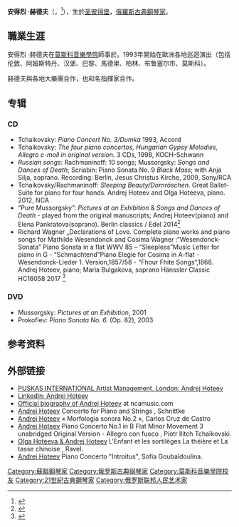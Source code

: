 {{Expand language|1=en|time=2022-06-04T09:33:08+00:00}}
{{Infobox musical artist
| Name                = 安德烈·赫德夫
| image               = Andrej_Hoteev.tif
| caption             = 安德烈·赫德夫
| Background          = non_vocal_instrumentalist
| nationality         = {{RUS}} → {{GER}}
| birth_date          = {{birth date|1946|12|02}}
| birth_place         = {{USSR}}[[圣彼得堡|圣彼得堡]]
| death_date          = {{death date and age|2021|11|28|1946|12|02}}
| death_place         = 
| Genre               = [[古典樂|古典]]
| Occupation          = [[鋼琴家|鋼琴家]]
| Instrument          = [[鋼琴|鋼琴]]
| awards              = 
| Years_active        = 1983－2021
| URL                 = {{URL|http://andrej-hoteev.com}}
}}
'''安得烈 ·赫德夫'''（{{lang-ru|Андрей Хотеев}}，{{bd|1946年|12月2日|2021年|11月28日}}<ref>{{Cite news|title=Zum Tod von Andrej Hoteev: Russischer Quellgeist|url=https://www.faz.net/aktuell/feuilleton/buehne-und-konzert/russischer-quellgeist-zum-tod-von-andrej-hoteev-17671917.html|newspaper=FAZ.NET|accessdate=2022-06-04|issn=0174-4909|language=de|first=Jan|last=Brachmann|date=2021-12-07|archive-date=2022-04-08|archive-url=https://web.archive.org/web/20220408223639/https://www.faz.net/aktuell/feuilleton/buehne-und-konzert/russischer-quellgeist-zum-tod-von-andrej-hoteev-17671917.html}}</ref>），生於[[圣彼得堡|圣彼得堡]]，[[俄羅斯|俄羅斯]][[古典樂|古典]][[鋼琴家|鋼琴家]]。

==職業生涯==
安得烈 ·赫德夫在[[莫斯科音樂學院|莫斯科音樂學院]]師事於{{tsl|en|Lev Naumov|}}。1993年開始在歐洲各地巡迴演出（包括伦敦、阿姆斯特丹、汉堡、巴黎、馬德里、柏林、布鲁塞尔市、莫斯科）。 

赫德夫與各地大樂團合作，也和名指揮家合作。 

==专辑==
===CD===
*Tchaikovsky: ''Piano Concert No. 3/Dumka'' 1993, Accord
*Tchaikovsky: ''The four piano concertos, Hungarian Gypsy Melodies, Allegro c-moll in original version.'' 3 CDs, 1998, KOCH-Schwann
*''Russian songs'': Rachmaninoff: 10 songs; Mussorgsky: ''Songs and Dances of Death''; Scriabin: Piano Sonata No. 9 ''Black Mass''; with Anja Silja, soprano. Recording: Berlin, Jesus Christus Kirche, 2009, Sony/RCA 
*Tchaikovsky/Rachmaninoff: ''Sleeping Beauty/Dornröschen.'' Great Ballet-Suite for piano for four hands. Andrej Hoteev and Olga Hoteeva, piano. 2012, NCA
* “Pure Mussorgsky”: ''Pictures at an Exhibition'' & ''Songs and Dances of Death'' - played from the original manuscripts; Andrej Hoteev(piano) and Elena Pankratova(soprano). Berlin classics / Edel 2014<ref>{{Cite web |url=http://www.edel.com/de/audio/release/modest-peter-mussorgsky/bilder-einer-ausstellunglieder-taenze-des-todes |title=''Andrej Hoteev: Bilder einer Ausstellung + Lieder und Tänze des Todes'' |access-date=2014-08-04 |archive-date=2014-08-08 |archive-url=https://web.archive.org/web/20140808224553/http://www.edel.com/de/audio/release/modest-peter-mussorgsky/bilder-einer-ausstellunglieder-taenze-des-todes |dead-url=yes }}</ref>
* Richard Wagner „Declarations of Love. Complete piano works and piano songs for Mathilde Wesendonck and Cosima Wagner :“Wesendonck- Sonata” Piano Sonata in a flat WWV 85 – “Sleepless”Music Letter for piano in G  - “Schmachtend”Piano Elegie for Cosima in A-flat - Wesendonck-Lieder 1. Version,1857/58 - “Fhour Fhite Songs“,1868. Andrej Hoteev, piano; Maria Bulgakova, soprano Hänssler Classic HC16058  2017 <ref>{{Cite web |url=https://www.allmusic.com/album/richard-wagner-declarations-of-love-mw0003048951 |title='' Allmusic Richard Wagner: Declarations of Love Andrej Hoteev/Maria Bulgakova '' |access-date=2017-12-30 |archive-date=2017-11-10 |archive-url=https://web.archive.org/web/20171110061853/https://www.allmusic.com/album/richard-wagner-declarations-of-love-mw0003048951 |dead-url=no }}</ref>

===DVD===

*Mussorgsky: ''Pictures at an Exhibition'', 2001
* Prokofiev: ''Piano Sonata No. 6.'' (Op. 82), 2003

== 参考资料 ==
{{Reflist}}

==外部链接==
{{Commonscat|Andrej Hoteev}}
*[http://www.puskasinternational.com/artists/#/andrej-hoteev/ PUSKAS INTERNATIONAL Artist Management, London: Andrej Hoteev] {{Wayback|url=http://www.puskasinternational.com/artists/#/andrej-hoteev/ |date=20150402131958 }}
*[http://de.linkedin.com/pub/andrej-hoteev/3b/b18/979 LinkedIn: Andrei Hoteev] {{Webarchive|url=https://archive.is/20140305231411/http://de.linkedin.com/pub/andrej-hoteev/3b/b18/979 |date=2014-03-05 }}
*[http://www.ncamusic.com/kuenstler.php?lang=de&id=Andrej_Hoteev Official biography of Andrej Hoteev] {{Wayback|url=http://www.ncamusic.com/kuenstler.php?lang=de&id=Andrej_Hoteev |date=20130302020444 }} at ncamusic.com 
* [http://www.youtube.com/watch?v=uWOxPuBXGdk&feature=youtu.be Andrej Hoteev] {{Wayback|url=http://www.youtube.com/watch?v=uWOxPuBXGdk&feature=youtu.be |date=20160418050735 }} Concerto for Piano and Strings , Schnittke 
* [http://www.youtube.com/watch?v=nuJFdv_oFkQ&feature=youtu.be Andrej Hoteev] {{Wayback|url=http://www.youtube.com/watch?v=nuJFdv_oFkQ&feature=youtu.be |date=20160305121307 }} « Morfologia sonora No.2 », Carlos Cruz de Castro 
* [http://www.youtube.com/watch?v=p_NWCN-gwLs  Andrej Hoteev] {{Wayback|url=http://www.youtube.com/watch?v=p_NWCN-gwLs |date=20191222203746 }}  Piano Concerto No.1 in B Flat Minor Movement 3 unabridged Original Version - Allegro con fuoco , Piotr Ilitch Tchaïkovski.
* [http://www.youtube.com/watch?v=qiZfAWawgao&feature=youtu.be Olga Hoteeva & Andrej Hoteev] {{Wayback|url=http://www.youtube.com/watch?v=qiZfAWawgao&feature=youtu.be |date=20160520095805 }}  L'Enfant et les sortilèges La théière et La tasse chinoise , Ravel. 
* [http://www.youtube.com/watch?v=Zf4gEFJ0j0o Andrej Hoteev] {{Wayback|url=http://www.youtube.com/watch?v=Zf4gEFJ0j0o |date=20160423084953 }}  Piano Concerto "Introitus",  Sofia Goubaïdoulina.

{{Authority control}}

{{DEFAULTSORT:Hoteev, Andrej}}
[[Category:蘇聯鋼琴家|Category:蘇聯鋼琴家]]
[[Category:俄罗斯古典钢琴家|Category:俄罗斯古典钢琴家]]
[[Category:莫斯科音樂學院校友|Category:莫斯科音樂學院校友]]
[[Category:21世紀古典鋼琴家|Category:21世紀古典鋼琴家]]
[[Category:俄罗斯联邦人民艺术家|Category:俄罗斯联邦人民艺术家]]